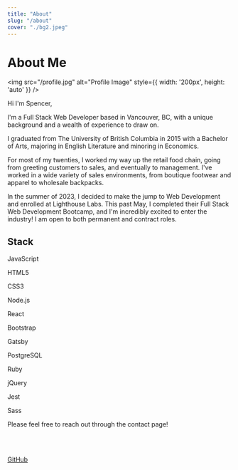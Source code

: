 ```yaml
---
title: "About"
slug: "/about"
cover: "./bg2.jpeg"
---
```



# About Me

<img src="/profile.jpg" alt="Profile Image" style={{ width: '200px', height: 'auto' }} />

Hi I'm Spencer,

I'm a Full Stack Web Developer based in Vancouver, BC, with a unique background and a wealth of experience to draw on.

I graduated from The University of British Columbia in 2015 with a Bachelor of Arts, majoring in English Literature and minoring in Economics.

For most of my twenties, I worked my way up the retail food chain, going from greeting customers to sales, and eventually to management. I've worked in a wide variety of sales environments, from boutique footwear and apparel to wholesale backpacks.

In the summer of 2023, I decided to make the jump to Web Development and enrolled at Lighthouse Labs. This past May, I completed their Full Stack Web Development Bootcamp, and I'm incredibly excited to enter the industry! I am open to both permanent and contract roles.


## Stack

<div className="icon-grid">
  <div className="icon-item">
    <SiJavascript size={55} />
    <p>JavaScript</p>
  </div>
  <div className="icon-item">
    <FaHtml5 size={55} />
    <p>HTML5</p>
  </div>
  <div className="icon-item">
    <FaCss3 size={55} />
    <p>CSS3</p>
  </div>
  <div className="icon-item">
    <FaNodeJs size={55} />
    <p>Node.js</p>
  </div>
  <div className="icon-item">
    <FaReact size={55} />
    <p>React</p>
  </div>
  <div className="icon-item">
    <FaBootstrap size={55} />
    <p>Bootstrap</p>
  </div>
  <div className="icon-item">
    <SiGatsby size={55} />
    <p>Gatsby</p>
  </div>
  <div className="icon-item">
    <SiPostgresql size={55} />
    <p>PostgreSQL</p>
  </div>
  <div className="icon-item">
    <DiRuby size={55} />
    <p>Ruby</p>
  </div>
  <div className="icon-item">
    <SiJquery size={55} />
    <p>jQuery</p>
  </div>
  <div className="icon-item">
    <SiJest size={55} />
    <p>Jest</p>
  </div>
  <div className="icon-item">
    <SiSass size={55} />
    <p>Sass</p>
  </div>
</div>



Please feel free to reach out through the contact page!

<br />
<br />


<div className="icon-item">
  <a href="https://github.com/spence914/" target="_blank" rel="noopener noreferrer">
    <FaGithub size={55} />
    <p>GitHub</p>
  </a>
</div>